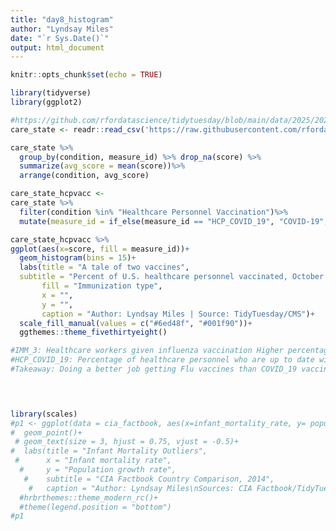 ```yaml
---
title: "day8_histogram"
author: "Lyndsay Miles"
date: "`r Sys.Date()`"
output: html_document
---
```


```r
knitr::opts_chunk$set(echo = TRUE)
```

```r
library(tidyverse)
library(ggplot2)
```

```r
#https://github.com/rfordatascience/tidytuesday/blob/main/data/2025/2025-04-08/readme.md
care_state <- readr::read_csv('https://raw.githubusercontent.com/rfordatascience/tidytuesday/main/data/2025/2025-04-08/care_state.csv')
```

```r
care_state %>% 
  group_by(condition, measure_id) %>% drop_na(score) %>% 
  summarize(avg_score = mean(score))%>% 
  arrange(condition, avg_score)
```


```r
care_state_hcpvacc <- 
care_state %>% 
  filter(condition %in% "Healthcare Personnel Vaccination")%>% 
  mutate(measure_id = if_else(measure_id == "HCP_COVID_19", "COVID-19", "Influenza"))

care_state_hcpvacc %>% 
ggplot(aes(x=score, fill = measure_id))+ 
  geom_histogram(bins = 15)+
  labs(title = "A tale of two vaccines",
  subtitle = "Percent of U.S. healthcare personnel vaccinated, October 2023-March 2024",
       fill = "Immunization type",
       x = "",
       y = "",
       caption = "Author: Lyndsay Miles | Source: TidyTuesday/CMS")+
  scale_fill_manual(values = c("#6ed48f", "#001f90"))+
  ggthemes::theme_fivethirtyeight()

#IMM_3: Healthcare workers given influenza vaccination Higher percentages are better
#HCP_COVID_19: Percentage of healthcare personnel who are up to date with COVID-19 vaccinations
#Takeaway: Doing a better job getting Flu vaccines than COVID_19 vaccines. This might speak to a number of things, including access to different vaccines (access to flu may be higher than covid_19), and acceptability (flu vaccine may be more acceptable than covid_19 vaccine) - A tale of two vaccines - 


 
```


```r
library(scales)
#p1 <- ggplot(data = cia_factbook, aes(x=infant_mortality_rate, y= population_growth_rate, label = label_name))+
#  geom_point()+
 # geom_text(size = 3, hjust = 0.75, vjust = -0.5)+
#  labs(title = "Infant Mortality Outliers",
 #      x = "Infant mortality rate",
  #     y = "Population growth rate",
   #    subtitle = "CIA Factbook Country Comparison, 2014",
    #   caption = "Author: Lyndsay Miles\nSources: CIA Factbook/TidyTuesday")+
  #hrbrthemes::theme_modern_rc()+
  #theme(legend.position = "bottom")
#p1
```



